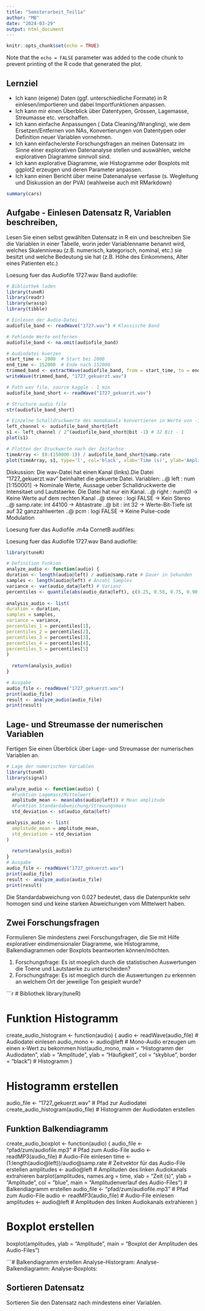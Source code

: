 ```yaml
---
title: "Semsterarbeit_Teil1a"
author: "MB"
date: "2024-03-29"
output: html_document
---
```


```r
knitr::opts_chunk$set(echo = TRUE)
```
Note that the `echo = FALSE` parameter was added to the code chunk to prevent printing of the R code that generated the plot.

## Lernziel
- Ich kann (eigene) Daten (ggf. unterschiedliche Formate) in R einlesen/importieren und dabei Importfunktionen anpassen. 
- Ich kann mir einen Überblick über Datentypen, Grössen,  Lagemasse, Streumasse etc.  verschaffen.
- Ich kann einfache Anpassungen ( Data Cleaning/Wrangling), wie dem Ersetzen/Entfernen von NAs, Konvertierungen von Datentypen oder Definition neuer Variablen vornehmen. 
- Ich kann einfache/erste Forschungsfragen an meinen Datensatz im Sinne einer explorativen Datenanalyse stellen und auswählen, welche explorativen Diagramme sinnvoll sind. 
- Ich kann explorative Diagramme, wie Histogramme oder Boxplots mit ggplot2  erzeugen und deren Parameter anpassen.
- Ich kann einen Bericht über meine Datenanalyse verfasse (s. Wegleitung und Diskussion an der PVA) (wahlweise auch mit RMarkdown)

```r
summary(cars)
```

## Aufgabe - Einlesen Datensatz R, Variablen beschreiben, 
Lesen Sie einen selbst gewählten Datensatz in R ein und beschreiben Sie die Variablen in einer Tabelle, worin jeder Variablenname benannt wird, welches Skalenniveau (z.B. numerisch, kategorisch, nominal, etc.) sie besitzt und welche Bedeutung sie hat (z.B. Höhe des Einkommens, Alter eines Patienten etc.)

Loesung fuer das Audiofile 1727.wav Band audiofile:

```r
# Bibliothek laden
library(tuneR)
library(readr)
library(wrassp)
library(tibble)

# Einlesen der Audio-Datei
audiofile_band <- readWave("1727.wav") # Klassische Band

# Fehlende Werte entfernen
audiofile_band <- na.omit(audiofile_band)

# Audiodatei kuerzen
start_time <- 2000  # Start bei 2000
end_time <- 152000  # Ende nach 152000
trimmed_band <- extractWave(audiofile_band, from = start_time, to = end_time)
writeWave(trimmed_band, "1727_gekuerzt.wav")

# Path wav file, source kaggle - 1 min
audiofile_band_short <- readWave("1727_gekuerzt.wav")

# Structure audio file
str(audiofile_band_short)

# Einzelne Schalldruckwerte des monokanals konvertieren in Werte von -1 bis 1
left_channel <- audiofile_band_short@left
s1 <- left_channel / 2^(audiofile_band_short@bit -1) # 32 Bit - 1
plot(s1)

# Plotten der Druckwerte nach der Zeitachse
timeArray <- (0:(150000-1)) / audiofile_band_short@samp.rate
plot(timeArray, s1, type='l', col='black', xlab='Time (s)', ylab='Amplitude')

```
Diskussion: Die wav-Datei hat einen Kanal (links).Die Datei "1727_gekuerzt.wav" beinhaltet die gekuerte Datei.
Variablen:
  ..@ left     : num [1:150001]  -> Nominale Werte, Aussage ueber Schalldruckwerte die Intensitaet und Lautstaerke. Die Datei hat nur ein Kanal.
  ..@ right    : num(0) -> Keine Werte auf dem rechten Kanal
  ..@ stereo   : logi FALSE -> Kein Stereo
  ..@ samp.rate: int 44100 -> Abtastrate
  ..@ bit      : int 32 -> Werte-Bit-Tiefe ist auf 32 ganzzahlwerten
  ..@ pcm      : logi FALSE -> Keine Pulse-code Modulation
  
  Loesung fuer das Audiofile .m4a CornetB audifiles:
  
  
 Loesung fuer das Audiofile 1727.wav Band audiofile:
```r
library(tuneR)

# Definition Funkion
analyze_audio <- function(audio) {
duration <- length(audio@left) / audio@samp.rate # Dauer in Sekunden
samples <- length(audio@left) # Anzahl Samples
variance <- var(audio_data@left) # Varianz
percentiles <- quantile(abs(audio_data@left), c(0.25, 0.50, 0.75, 0.90, 0.95, 0.99))
  
analysis_audio <- list(
duration = duration,
samples = samples,
variance = variance,
percentiles_1 = percentiles[1],
percentiles_2 = percentiles[2],
percentiles_3 = percentiles[3],
percentiles_4 = percentiles[4],
percentiles_5 = percentiles[5]
)
  
  return(analysis_audio)
}

# Ausgabe
audio_file <- readWave("1727_gekuerzt.wav")
print(audio_file)
result <- analyze_audio(audio_file)
print(result)
```
## Lage- und Streumasse der numerischen Variablen
Fertigen Sie einen Überblick über Lage- und Streumasse der numerischen Variablen an.

```r
# Lage der numerischen Variablen
library(tuneR)
library(signal)

analyze_audio <- function(audio) {
  #Funktion Lagemass/Mittelwert
  amplitude_mean <- mean(abs(audio@left)) # Mean amplitude
  #Funktion Standardabweichung/Streuungsmass
  std_deviation <- sd(audio_data@left)

analysis_audio <- list(
  amplitude_mean = amplitude_mean,
  std_deviation = std_deviation
)
  
  return(analysis_audio)
}
# Ausgabe
audio_file <- readWave("1727_gekuerzt.wav")
print(audio_file)
result <- analyze_audio(audio_file)
print(result)
```
Die Standardabweichung von 0.027 bedeutet, dass die Datenpunkte sehr homogen sind und keine starken Abweichungen vom Mittelwert haben.

## Zwei Forschungsfragen
Formulieren Sie mindestens zwei Forschungsfragen, die Sie mit Hilfe explorativer eindimensionaler Diagramme, wie Histogramme, Balkendiagrammen oder Boxplots beantworten können/möchten.

1. Forschungsfrage: Es ist moeglich durch die statistischen Auswertungen die Toene und Lautstaerke zu unterscheiden?
2. Forschungsfrage: Es ist moeglich durch die Auswertungen zu erkennen an welchem Ort der jeweilige Ton gespielt wurde?

```r
# Bibliothek
library(tuneR)

# Funktion Histogramm
create_audio_histogram <- function(audio) {
audio <- readWave(audio_file) # Audiodatei einlesen
audio_mono <- audio@left # Mono-Audio erzeugen um einen x-Wert zu bekommen
hist(audio_mono, main = "Histogramm der Audiodaten", xlab = "Amplitude", ylab = "Häufigkeit", col = "skyblue", border = "black") # Histogramm
}

# Histogramm erstellen
audio_file <- "1727_gekuerzt.wav" # Pfad zur Audiodatei
create_audio_histogram(audio_file) # Histogramm der Audiodaten erstellen

## Funktion Balkendiagramm
create_audio_boxplot <- function(audio) {
audio_file <- "pfad/zum/audiofile.mp3" # Pfad zum Audio-File
audio <- readMP3(audio_file) # Audio-File einlesen
time <- (1:length(audio@left))/audio@samp.rate # Zeitvektor für das Audio-File erstellen
amplitudes <- audio@left # Amplituden des linken Audiokanals extrahieren
barplot(amplitudes, names.arg = time, xlab = "Zeit (s)", ylab = "Amplitude", col = "blue", main = "Amplitudenverlauf des Audio-Files") # Balkendiagramm erstellen
audio_file <- "pfad/zum/audiofile.mp3" # Pfad zum Audio-File
audio <- readMP3(audio_file) # Audio-File einlesen
amplitudes <- audio@left # Amplituden des linken Audiokanals extrahieren
}

# Boxplot erstellen
boxplot(amplitudes, ylab = "Amplitude", main = "Boxplot der Amplituden des Audio-Files")

```# Balkendiagramm erstellen
Analyse-Historgram: 
Analyse-Balkendiagramm:
Analyse-Boxplots:

## Sortieren Datensatz
Sortieren Sie den Datensatz nach mindestens einer Variablen.